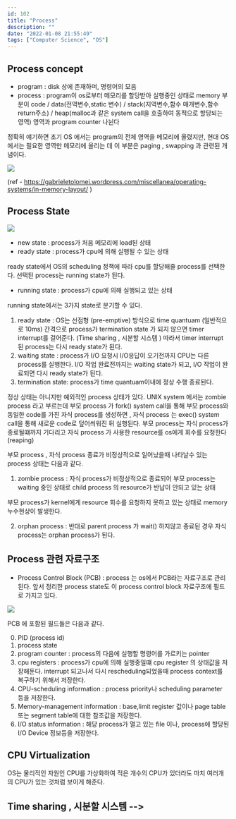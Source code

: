 ```yaml
---
id: 102
title: "Process"
description: ""
date: "2022-01-08 21:55:49"
tags: ["Computer Science", "OS"]
---
```

## Process concept 

- program : disk 상에 존재하며,  명령어의 모음 
- process : program이 os로부터 메모리를 할당받아 실행중인 상태로 memory 부분이 code / data(전역변수,static 변수) / stack(지역변수,함수 매개변수,함수 return주소) / heap(malloc과 같은 system call을 호출하여 동적으로 할당되는 영역) 영역과 program counter 나뉜다 

정확히 얘기하면 초기 OS 에서는 program의 전체 영역을 메모리에 올렸지만, 현대 OS에서는 필요한 영역만 메모리에 올리는 데 이 부분은 paging , swapping 과 관련된 개념이다. 

 ![](/images/program_in_memory.png)

(ref - https://gabrieletolomei.wordpress.com/miscellanea/operating-systems/in-memory-layout/ )

## Process State

![](/images/process-state.jpg)


- new state : process가 처음 메모리에 load된 상태 
- ready state : process가 cpu에 의해 실행될 수 있는 상태 

ready state에서 OS의 scheduling 정책에 따라 cpu를 할당해줄 process를 선택한다. 선택된 process는 running state가 된다. 

- running state : process가 cpu에 의해 실행되고 있는 상태 

running state에서는 3가지 state로 분기할 수 있다. 

1. ready state : OS는 선점형 (pre-emptive) 방식으로 time quantuam (일반적으로 10ms) 간격으로 process가 termination state 가 되지 않으면 timer interrupt를 걸어준다. (Time sharing , 시분할 시스템 ) 따라서 timer interrupt 된 process는 다시 ready state가 된다.
2. waiting state : process가 I/O 요청시 I/O응답이 오기전까지 CPU는 다른 process를 실행한다. I/O 작업 완료전까지는 waiting state가 되고, I/O 작업이 완료되면 다시 ready state가 된다. 
3. termination state: process가 time quantuam이내에 정상 수행 종료된다. 

정상 상태는 아니지만 예외적인 process 상태가 있다. UNIX system 에서는 zombie process 라고 부르는데 부모 process 가 fork() system call을 통해 부모 process와 동일한 code를 가진 자식 process를 생성하면 , 자식 process 는 exec() system call을 통해 새로운 code로 덮어씌워진 뒤 실행된다. 부모 process는 자식 process가 종료될떄까지 기다리고 자식 process 가 사용한 resource를 os에게 회수를 요청한다 (reaping)

부모 process , 자식 process 종료가 비정상적으로 일어났을때 나타날수 있는 process 상태는 다음과 같다.

1. zombie process : 자식 process가 비정상적으로 종료되어 부모 process는 waiting 중인 상태로 child process 의 resource가 반납이 안되고 있는 상태

부모 process가 kernel에게 resource 회수를 요청하지 못하고 있는 상태로 memory 누수현상이 발생한다.

2. orphan process : 반대로 parent process 가 wait() 하지않고 종료된 경우 자식 process는 orphan process가 된다. 




## Process 관련 자료구조 


- Process Control Block (PCB) : process 는 os에서 PCB라는 자료구조로 관리된다. 앞서 정리한 process state도 이 process control block 자료구조에 필드로 가지고 있다. 

![](/images/process-control-block.jpg)

PCB 에 포함된 필드들은 다음과 같다.

0. PID (process id)
1. process state
2. program counter : process의 다음에 실행할 명령어를 가르키는 pointer 
3. cpu registers : process가 cpu에 의해 실행중일떄 cpu register 의 상태값을 저장해둔다. interrupt 되고나서 다시 rescheduling되었을때 process context를 복구하기 위해서 저장한다. 
4. CPU-scheduling information : process priority나 scheduling parameter 등을 저장한다.
5. Memory-management information : base,limit register 값이나 page table 또는 segment table에 대한 참조값을 저장한다. 
6. I/O status information : 해당 process가 열고 있는 file 이나, process에 할당된 I/O Device 정보등을 저장한다. 

## CPU Virtualization

OS는 물리적인 자원인 CPU를 가상화하여 적은 개수의 CPU가 있더라도 마치 여러개의 CPU가 있는 것처럼 보이게 해준다. 

## Time sharing , 시분할 시스템  -->
